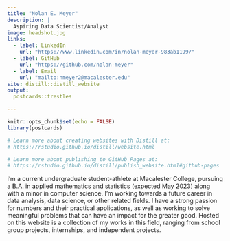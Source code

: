 ```yaml
---
title: "Nolan E. Meyer"
description: |
  Aspiring Data Scientist/Analyst
image: headshot.jpg
links:
  - label: LinkedIn
    url: "https://www.linkedin.com/in/nolan-meyer-983ab1199/"
  - label: GitHub
    url: "https://github.com/nolan-meyer"
  - label: Email
    url: "mailto:nmeyer2@macalester.edu"
site: distill::distill_website
output: 
  postcards::trestles

---
```


```r
knitr::opts_chunk$set(echo = FALSE)
library(postcards)

# Learn more about creating websites with Distill at:
# https://rstudio.github.io/distill/website.html

# Learn more about publishing to GitHub Pages at:
# https://rstudio.github.io/distill/publish_website.html#github-pages

```

I’m a current undergraduate student-athlete at Macalester College, pursuing a B.A. in applied mathematics and statistics (expected May 2023) along with a minor in computer science. I’m working towards a future career in data analysis, data science, or other related fields. I have a strong passion for numbers and their practical applications, as well as working to solve meaningful problems that can have an impact for the greater good. Hosted on this website is a collection of my works in this field, ranging from school group projects, internships, and independent projects. 